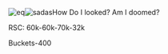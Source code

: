 [[File:Equipment_List_2017-11-05.jpg|thumb|eq]][[File:Ship_List_2017-11-05.jpg|thumb|sadas]]How Do I looked? Am I doomed?

RSC: 60k-60k-70k-32k

Buckets-400<ac_metadata title="Is my Fleet easy or Medium Ready?"> </ac_metadata>